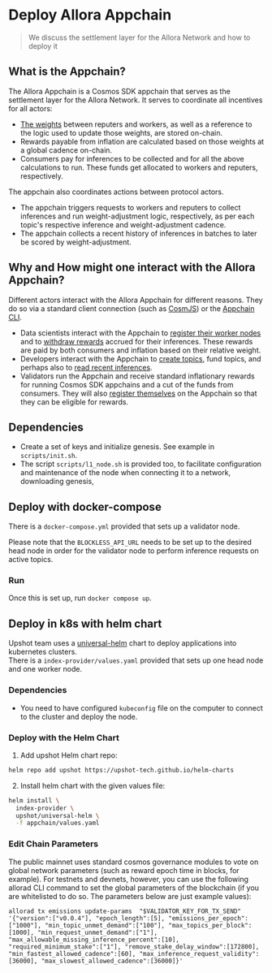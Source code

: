 # Deploy Allora Appchain

> We discuss the settlement layer for the Allora Network and how to deploy it

## What is the Appchain?

The Allora Appchain is a Cosmos SDK appchain that serves as the settlement layer for the Allora Network. It serves to coordinate all incentives for all actors:

- [The weights](../learn/architecture) between reputers and workers, as well as a reference to the logic used to update those weights, are stored on-chain.
- Rewards payable from inflation are calculated based on those weights at a global cadence on-chain.
- Consumers pay for inferences to be collected and for all the above calculations to run. These funds get allocated to workers and reputers, respectively.

The appchain also coordinates actions between protocol actors.

- The appchain triggers requests to workers and reputers to collect inferences and run weight-adjustment logic, respectively, as per each topic's respective inference and weight-adjustment cadence.
- The appchain collects a recent history of inferences in batches to later be scored by weight-adjustment.

## Why and How might one interact with the Allora Appchain?

Different actors interact with the Allora Appchain for different reasons. They do so via a standard client connection (such as <a href="https://tutorials.cosmos.network/tutorials/7-cosmjs/1-cosmjs-intro.html" target="_blank">CosmJS</a>) or the [Appchain CLI](cli-spec).

- Data scientists interact with the Appchain to [register their worker nodes](../learn/cli#register-network-actor) and to [withdraw rewards](../learn/cli#remove-stake) accrued for their inferences. These rewards are paid by both consumers and inflation based on their relative weight.
- Developers interact with the Appchain to [create topics](../learn/cli#create-new-topic), fund topics, and perhaps also to [read recent inferences](../learn/cli#get-inference).
- Validators run the Appchain and receive standard inflationary rewards for running Cosmos SDK appchains and a cut of the funds from consumers. They will also [register themselves](stake-a-validator) on the Appchain so that they can be eligible for rewards.

## Dependencies

- Create a set of keys and initialize genesis. See example  in `scripts/init.sh`. 
- The script `scripts/l1_node.sh` is provided too, to facilitate configuration and maintenance of the node when connecting it to a network, downloading genesis, 

## Deploy with docker-compose

There is a `docker-compose.yml` provided that sets up a validator node.

Please note that the `BLOCKLESS_API_URL` needs to be set up to the desired head node in order for the validator node to perform inference requests on active topics.

### Run

Once this is set up, run `docker compose up`.

## Deploy in k8s with helm chart

Upshot team uses a <a href="https://upshot-tech.github.io/helm-charts/" target="_blank">universal-helm</a> chart to deploy applications into kubernetes clusters.  
There is a `index-provider/values.yaml` provided that sets up one head node and one worker node.

### Dependencies

- You need to have configured `kubeconfig` file on the computer to connect to the cluster and deploy the node.

### Deploy with the Helm Chart

1. Add upshot Helm chart repo:

```bash
helm repo add upshot https://upshot-tech.github.io/helm-charts

```

2. Install helm chart with the given values file:

```bash
helm install \
  index-provider \
  upshot/universal-helm \
  -f appchain/values.yaml
```

### Edit Chain Parameters

The public mainnet uses standard cosmos governance modules to vote on global network parameters (such as reward epoch time in blocks, for example). For testnets and devnets, however, you can use the following allorad CLI command to set the global parameters of the blockchain (if you are whitelisted to do so. The parameters below are just example values):

```Text bash
allorad tx emissions update-params  "$VALIDATOR_KEY_FOR_TX_SEND" '{"version":["v0.0.4"], "epoch_length":[5], "emissions_per_epoch":["1000"], "min_topic_unmet_demand":["100"], "max_topics_per_block":[1000], "min_request_unmet_demand":["1"], "max_allowable_missing_inference_percent":[10], "required_minimum_stake":["1"], "remove_stake_delay_window":[172800], "min_fastest_allowed_cadence":[60], "max_inference_request_validity":[36000], "max_slowest_allowed_cadence":[36000]}'
```
